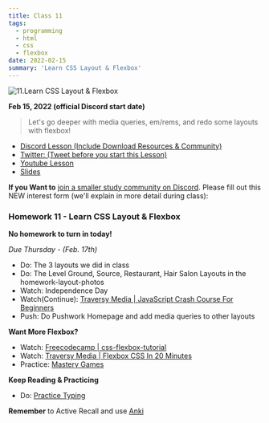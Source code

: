 ```yaml
---
title: Class 11
tags:
  - programming
  - html
  - css
  - flexbox
date: 2022-02-15
summary: 'Learn CSS Layout & Flexbox'
---
```


![11.Learn CSS Layout & Flexbox](https://cdn.hashnode.com/res/hashnode/image/upload/v1676626798196/Ofv2ADnoi.png?auto=compress)

**Feb 15, 2022 (official Discord start date)**

> Let's go deeper with media queries, em/rems, and redo some layouts with flexbox!

- [Discord Lesson (Include Download Resources & Community)](https://discord.com/channels/735923219315425401/738891289071714388/943273619239358474)
- [Twitter: (Tweet before you start this Lesson)](https://twitter.com/leonnoel/status/1493714553649041408)
- [Youtube Lesson](https://youtu.be/qEj0pXGVwjY)
- [Slides](https://slides.com/leonnoel/100devs2-css-review-flexbox)

**If you Want to** [join a smaller study community on Discord](https://forms.gle/KuTBcouadvaJtUVz6). Please fill out this NEW interest form (we'll explain in more detail during class):

### Homework 11 - Learn CSS Layout & Flexbox

**No homework to turn in today!**

_Due Thursday - (Feb. 17th)_

- Do: The 3 layouts we did in class
- Do: The Level Ground, Source, Restaurant, Hair Salon Layouts in the homework-layout-photos
- Watch: Independence Day
- Watch(Continue): [Traversy Media | JavaScript Crash Course For Beginners](https://youtu.be/hdI2bqOjy3c)
- Push: Do Pushwork Homepage and add media queries to other layouts

**Want More Flexbox?**

- Watch: [Freecodecamp | css-flexbox-tutorial](https://www.freecodecamp.org/news/css-flexbox-tutorial-with-cheatsheet/)
- Watch: [Traversy Media | Flexbox CSS In 20 Minutes](https://www.youtube.com/watch?v=JJSoEo8JSnc)
- Practice: [Mastery Games](https://mastery.games/flexboxzombies/)

**Keep Reading & Practicing**

- Do: [Practice Typing](https://www.keybr.com/)

**Remember** to Active Recall and use [Anki](https://apps.ankiweb.net/)
